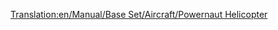 [[Translation:en/Manual/Base Set/Aircraft/Powernaut Helicopter]]

{{it/Manuale/Set base/Aeromobili/StatElicotteri|Name=Elicottero Powernaut
|Image=[[File:en/Manual/Base Set/Aircraft/Powernauthelicopter.png|Powernaut Helicopter]]
|Costo=61.522
|Velocità=321
|Annuale=4.500
|Progettato=1957
|Vita=20
|Tipo=Piccolo
|Capacità=40 passeggeri e 10 sacchi postali
|Riadattabile=
*50 sacchi postali
*25 caramelle
|Descrizione=Versione Toyland dell'[[it/Manuale/Set base/Aeromobili/Elicottero Tricario|elicottero Tricario]]. È l'unico elicottero disponibile nel Toyland.
|Real-life=Velivolo immaginario, nessuna corrispondenza con la realtà.
}}





  



             

         